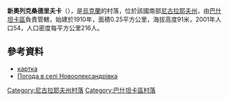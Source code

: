 {{coord|47|32|8|N|32|13|9|E|scale:100000|display=title}}

'''新奧列克桑德里夫卡'''（{{lang-uk|Новоолександрівка}}），是[[烏克蘭|烏克蘭]]的村落，位於該國南部[[尼古拉耶夫州|尼古拉耶夫州]]，由[[巴什坦卡區|巴什坦卡區]]負責管轄，始建於1910年，面積0.25平方公里，海拔高度91米，2001年人口54，人口密度每平方公里216人。

==參考資料==
* [http://gska2.rada.gov.ua/pls/z7502/A005?rf7571=21753 картка]{{dead link|date=2017年12月 |bot=InternetArchiveBot |fix-attempted=yes }}
* [http://weather.in.ua/ua/nikolaevskaja/17826 Погода в селі Новоолександрівка] {{Wayback|url=http://weather.in.ua/ua/nikolaevskaja/17826 |date=20160607113207 }}

[[Category:尼古拉耶夫州村落|Category:尼古拉耶夫州村落]]
[[Category:巴什坦卡區村落|Category:巴什坦卡區村落]]


{{Mykolaiv-geo-stub}}